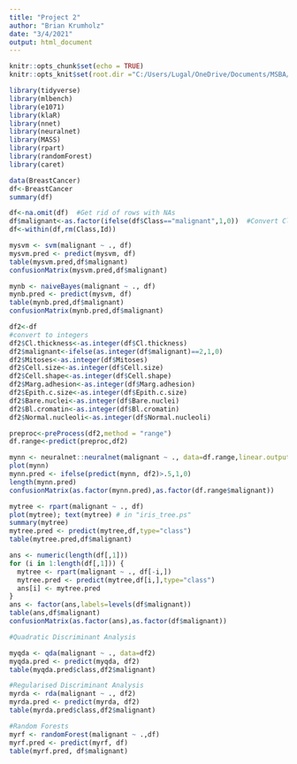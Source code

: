```yaml
---
title: "Project 2"
author: "Brian Krumholz"
date: "3/4/2021"
output: html_document
---
```


```r
knitr::opts_chunk$set(echo = TRUE)
knitr::opts_knit$set(root.dir ="C:/Users/Lugal/OneDrive/Documents/MSBA/TBANLT 560/Project 2/TBANLT560_PROJ2/")
```

```r
library(tidyverse)
library(mlbench)
library(e1071)
library(klaR)
library(nnet)
library(neuralnet)
library(MASS)
library(rpart)
library(randomForest)
library(caret)
```

```r

data(BreastCancer)
df<-BreastCancer
summary(df)
```

```r

df<-na.omit(df)  #Get rid of rows with NAs
df$malignant<-as.factor(ifelse(df$Class=="malignant",1,0))  #Convert Class into binary
df<-within(df,rm(Class,Id))
```


```r
mysvm <- svm(malignant ~ ., df)
mysvm.pred <- predict(mysvm, df)
table(mysvm.pred,df$malignant)
confusionMatrix(mysvm.pred,df$malignant)
```

```r
mynb <- naiveBayes(malignant ~ ., df)
mynb.pred <- predict(mysvm, df)
table(mynb.pred,df$malignant)
confusionMatrix(mynb.pred,df$malignant)
```

```r
df2<-df
#convert to integers
df2$Cl.thickness<-as.integer(df$Cl.thickness)
df2$malignant<-ifelse(as.integer(df$malignant)==2,1,0)
df2$Mitoses<-as.integer(df$Mitoses)
df2$Cell.size<-as.integer(df$Cell.size)
df2$Cell.shape<-as.integer(df$Cell.shape)
df2$Marg.adhesion<-as.integer(df$Marg.adhesion)
df2$Epith.c.size<-as.integer(df$Epith.c.size)
df2$Bare.nuclei<-as.integer(df$Bare.nuclei)
df2$Bl.cromatin<-as.integer(df$Bl.cromatin)
df2$Normal.nucleoli<-as.integer(df$Normal.nucleoli)

preproc<-preProcess(df2,method = "range")
df.range<-predict(preproc,df2)

mynn <- neuralnet::neuralnet(malignant ~ ., data=df.range,linear.output=T,hidden=c(5))
plot(mynn)
mynn.pred <- ifelse(predict(mynn, df2)>.5,1,0)
length(mynn.pred)
confusionMatrix(as.factor(mynn.pred),as.factor(df.range$malignant))
```

```r
mytree <- rpart(malignant ~ ., df)
plot(mytree); text(mytree) # in "iris_tree.ps"
summary(mytree)
mytree.pred <- predict(mytree,df,type="class")
table(mytree.pred,df$malignant)
```

```r
ans <- numeric(length(df[,1]))
for (i in 1:length(df[,1])) {
  mytree <- rpart(malignant ~ ., df[-i,])
  mytree.pred <- predict(mytree,df[i,],type="class")
  ans[i] <- mytree.pred
}
ans <- factor(ans,labels=levels(df$malignant))
table(ans,df$malignant)
confusionMatrix(as.factor(ans),as.factor(df$malignant))
```

```r
#Quadratic Discriminant Analysis

myqda <- qda(malignant ~ ., data=df2)
myqda.pred <- predict(myqda, df2)
table(myqda.pred$class,df2$malignant)
```

```r
#Regularised Discriminant Analysis
myrda <- rda(malignant ~ ., df2)
myrda.pred <- predict(myrda, df2)
table(myrda.pred$class,df2$malignant)
```

```r
#Random Forests
myrf <- randomForest(malignant ~ .,df)
myrf.pred <- predict(myrf, df)
table(myrf.pred, df$malignant)
```

